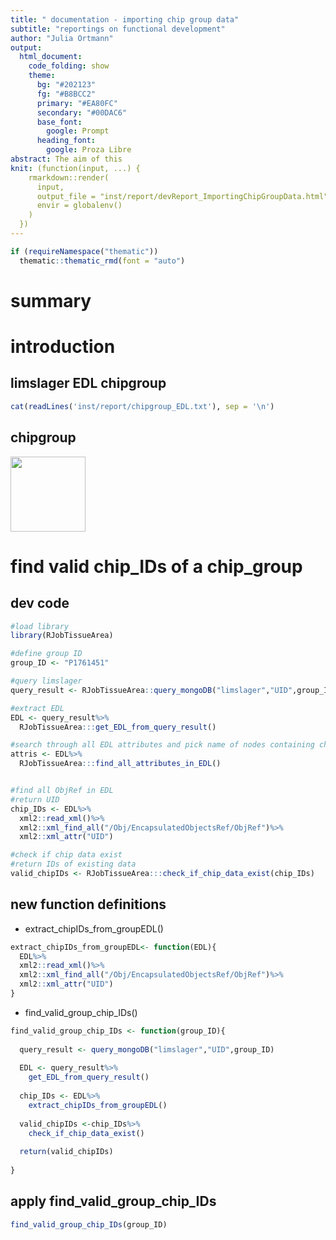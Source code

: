 ```yaml
---
title: " documentation - importing chip group data"
subtitle: "reportings on functional development"
author: "Julia Ortmann"
output: 
  html_document:
    code_folding: show
    theme:
      bg: "#202123"
      fg: "#B8BCC2"
      primary: "#EA80FC"
      secondary: "#00DAC6"
      base_font:
        google: Prompt
      heading_font:
        google: Proza Libre
abstract: The aim of this 
knit: (function(input, ...) {
    rmarkdown::render(
      input,
      output_file = "inst/report/devReport_ImportingChipGroupData.html",
      envir = globalenv()
    )
  })
---
```


```r
if (requireNamespace("thematic")) 
  thematic::thematic_rmd(font = "auto")
```

# summary

# introduction {.tabset .tabset-pills}

## limslager EDL chipgroup

```r
cat(readLines('inst/report/chipgroup_EDL.txt'), sep = '\n')
```

## chipgroup

<img src='inst/report/group_ID.PNG' align="center" height="120" />


# find valid chip_IDs of a chip_group {.tabset .tabset-pills}

## dev code

```r
#load library
library(RJobTissueArea)

#define group ID
group_ID <- "P1761451"

#query limslager
query_result <- RJobTissueArea::query_mongoDB("limslager","UID",group_ID)

#extract EDL 
EDL <- query_result%>%
  RJobTissueArea:::get_EDL_from_query_result()

#search through all EDL attributes and pick name of nodes containing chip metadata
attris <- EDL%>%
  RJobTissueArea:::find_all_attributes_in_EDL()


#find all ObjRef in EDL
#return UID
chip_IDs <- EDL%>%
  xml2::read_xml()%>%
  xml2::xml_find_all("/Obj/EncapsulatedObjectsRef/ObjRef")%>%
  xml2::xml_attr("UID")

#check if chip data exist
#return IDs of existing data
valid_chipIDs <- RJobTissueArea:::check_if_chip_data_exist(chip_IDs)

```

## new function definitions

- extract_chipIDs_from_groupEDL()

```r
extract_chipIDs_from_groupEDL<- function(EDL){
  EDL%>%
  xml2::read_xml()%>%
  xml2::xml_find_all("/Obj/EncapsulatedObjectsRef/ObjRef")%>%
  xml2::xml_attr("UID")
}
```

- find_valid_group_chip_IDs()

```r
find_valid_group_chip_IDs <- function(group_ID){
  
  query_result <- query_mongoDB("limslager","UID",group_ID)
  
  EDL <- query_result%>%
    get_EDL_from_query_result()
  
  chip_IDs <- EDL%>%
    extract_chipIDs_from_groupEDL()
  
  valid_chipIDs <-chip_IDs%>%
    check_if_chip_data_exist()
  
  return(valid_chipIDs)
  
}

```

## apply find_valid_group_chip_IDs

```r
find_valid_group_chip_IDs(group_ID)
```

